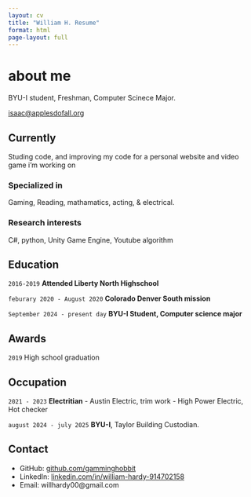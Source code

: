 ```yaml
---
layout: cv
title: "William H. Resume"
format: html
page-layout: full
---
```


# about me
BYU-I student, Freshman, Computer Scinece Major.

<div id="webaddress">
<a href="isaac@applesdofall.org">isaac@applesdofall.org</a>
</div>

## Currently

Studing code, and improving my code for a personal website and video game i'm working on

### Specialized in

Gaming, Reading, mathamatics, acting, & electrical.

### Research interests

C#, python, Unity Game Engine, Youtube algorithm

## Education

`2016-2019`
__Attended Liberty North Highschool__

`feburary 2020 - August 2020`
__Colorado Denver South mission__

`September 2024 - present day`
__BYU-I Student, Computer science major__

## Awards

`2019`
High school graduation

## Occupation

`2021 - 2023`
__Electritian__
- Austin Electric, trim work
- High Power Electric, Hot checker 

`august 2024 - july 2025`
__BYU-I__, Taylor Building Custodian.

## Contact

- GitHub: [github.com/gamminghobbit](https://github.com/gamminghobbit)  
- LinkedIn: [linkedin.com/in/william-hardy-914702158](https://www.linkedin.com/in/william-hardy-914702158/)  
- Email: willhardy00@gmail.com


<!-- ### Footer

Last updated: May 2013 -->
